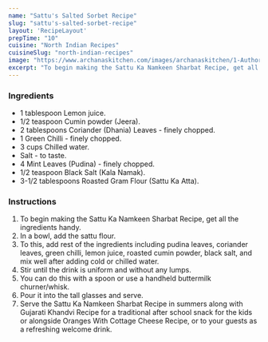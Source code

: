 ---
name: "Sattu's Salted Sorbet Recipe"
slug: "sattu's-salted-sorbet-recipe"
layout: 'RecipeLayout'
prepTime: "10"
cuisine: "North Indian Recipes"
cuisineSlug: "north-indian-recipes"
image: "https://www.archanaskitchen.com/images/archanaskitchen/1-Author/nithya.anantham/_Sattu_Ka_Namkeen_Sharbat_Recipe.jpg"
excerpt: "To begin making the Sattu Ka Namkeen Sharbat Recipe, get all the ingredients handy"
---

### Ingredients

- 1 tablespoon Lemon juice.
- 1/2 teaspoon Cumin powder (Jeera).
- 2 tablespoons Coriander (Dhania) Leaves - finely chopped.
- 1 Green Chilli - finely chopped.
- 3 cups Chilled water.
- Salt - to taste.
- 4 Mint Leaves (Pudina) - finely chopped.
- 1/2 teaspoon Black Salt (Kala Namak).
- 3-1/2 tablespoons Roasted Gram Flour (Sattu Ka Atta).

### Instructions

1. To begin making the Sattu Ka Namkeen Sharbat Recipe, get all the ingredients handy.
1. In a bowl, add the sattu flour.
1. To this, add rest of the ingredients including pudina leaves, coriander leaves, green chilli, lemon juice, roasted cumin powder, black salt, and mix well after adding cold or chilled water.
1. Stir until the drink is uniform and without any lumps.
1. You can do this with a spoon or use a handheld buttermilk churner/whisk.
1. Pour it into the tall glasses and serve.
1. Serve the Sattu Ka Namkeen Sharbat Recipe in summers along with Gujarati Khandvi Recipe for a traditional after school snack for the kids or alongside Oranges With Cottage Cheese Recipe, or to your guests as a refreshing welcome drink.
